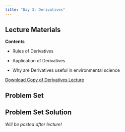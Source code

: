 ```yaml
---
title: "Day 3: Derivatives"
---
```


## Lecture Materials

**Contents**

- Rules of Derivatives

- Application of Derivatives

- Why are Derivatives useful in environmental science

[Download Copy of Derivatives Lecture](lecture-derivative.html)

## Problem Set

## Problem Set Solution

*Will be posted after lecture!*